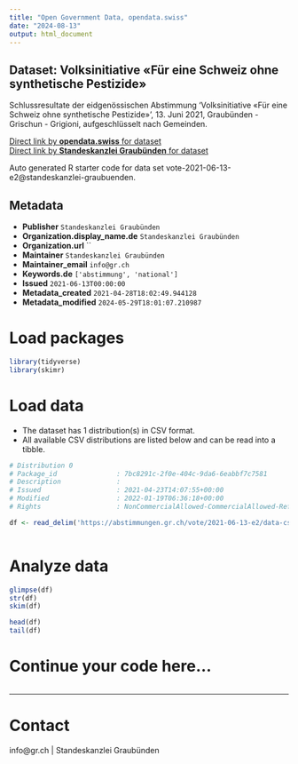 ```yaml
---
title: "Open Government Data, opendata.swiss"
date: "2024-08-13"
output: html_document
---
```


## Dataset: Volksinitiative «Für eine Schweiz ohne synthetische Pestizide»

Schlussresultate der eidgenössischen Abstimmung 'Volksinitiative «Für eine Schweiz ohne synthetische Pestizide»', 13. Juni 2021, Graubünden - Grischun - Grigioni, aufgeschlüsselt nach Gemeinden.

[Direct link by **opendata.swiss** for dataset](https://opendata.swiss/de/dataset/volksinitiative-fur-eine-schweiz-ohne-synthetische-pestizide)<br>
[Direct link by **Standeskanzlei Graubünden** for dataset](https://abstimmungen.gr.ch/vote/2021-06-13-e2/data)

Auto generated R starter code for data set vote-2021-06-13-e2@standeskanzlei-graubuenden.

## Metadata

- **Publisher** `Standeskanzlei Graubünden`
- **Organization.display_name.de** `Standeskanzlei Graubünden`
- **Organization.url** ``
- **Maintainer** `Standeskanzlei Graubünden`
- **Maintainer_email** `info@gr.ch`
- **Keywords.de** `['abstimmung', 'national']`
- **Issued** `2021-06-13T00:00:00`
- **Metadata_created** `2021-04-28T18:02:49.944128`
- **Metadata_modified** `2024-05-29T18:01:07.210987`


# Load packages

```r

library(tidyverse)
library(skimr)

```

# Load data

-   The dataset has 1 distribution(s) in CSV format.
-   All available CSV distributions are listed below and can be read into a tibble.

```r

# Distribution 0
# Package_id               : 7bc8291c-2f0e-404c-9da6-6eabbf7c7581
# Description              : 
# Issued                   : 2021-04-23T14:07:55+00:00
# Modified                 : 2022-01-19T06:36:18+00:00
# Rights                   : NonCommercialAllowed-CommercialAllowed-ReferenceRequired

df <- read_delim('https://abstimmungen.gr.ch/vote/2021-06-13-e2/data-csv')



```

# Analyze data

```r

glimpse(df)
str(df)
skim(df)

head(df)
tail(df)

```

# Continue your code here...

```r

```

------------------------------------------------------------------------

# Contact

info@gr.ch | Standeskanzlei Graubünden
